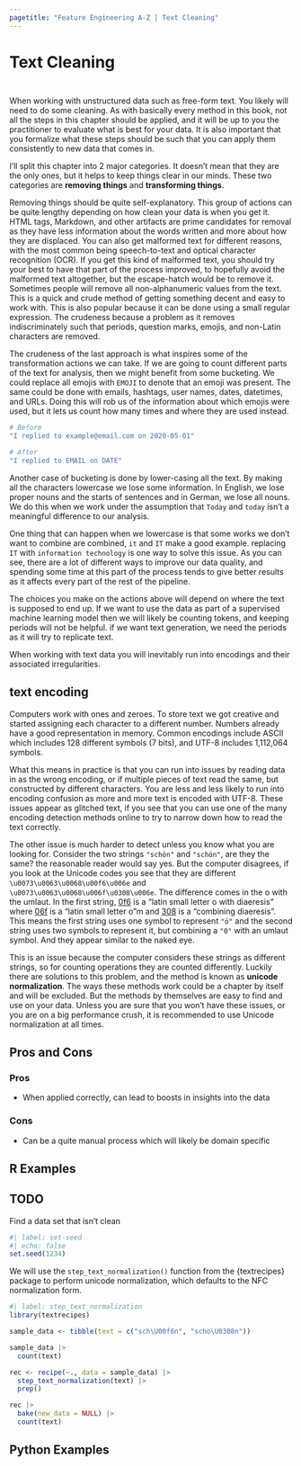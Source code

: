 ```yaml
---
pagetitle: "Feature Engineering A-Z | Text Cleaning"
---
```


# Text Cleaning {#sec-text-cleaning}

::: {style="visibility: hidden; height: 0px;"}
## Text Cleaning
:::

When working with unstructured data such as free-form text.
You likely will need to do some cleaning.
As with basically every method in this book, not all the steps in this chapter should be applied, and it will be up to you the practitioner to evaluate what is best for your data.
It is also important that you formalize what these steps should be such that you can apply them consistently to new data that comes in.

I'll split this chapter into 2 major categories.
It doesn't mean that they are the only ones, but it helps to keep things clear in our minds.
These two categories are **removing things** and **transforming things**.

Removing things should be quite self-explanatory.
This group of actions can be quite lengthy depending on how clean your data is when you get it.
HTML tags, Markdown, and other artifacts are prime candidates for removal as they have less information about the words written and more about how they are displaced.
You can also get malformed text for different reasons, with the most common being speech-to-text and optical character recognition (OCR).
If you get this kind of malformed text, you should try your best to have that part of the process improved, to hopefully avoid the malformed text altogether, but the escape-hatch would be to remove it.
Sometimes people will remove all non-alphanumeric values from the text.
This is a quick and crude method of getting something decent and easy to work with.
This is also popular because it can be done using a small regular expression.
The crudeness because a problem as it removes indiscriminately such that periods, question marks, emojis, and non-Latin characters are removed.

The crudeness of the last approach is what inspires some of the transformation actions we can take.
If we are going to count different parts of the text for analysis, then we might benefit from some bucketing.
We could replace all emojis with `EMOJI` to denote that an emoji was present.
The same could be done with emails, hashtags, user names, dates, datetimes, and URLs.
Doing this will rob us of the information about which emojis were used, but it lets us count how many times and where they are used instead.

```r
# Before
"I replied to example@email.com on 2020-05-01"

# After
"I replied to EMAIL on DATE"
```

Another case of bucketing is done by lower-casing all the text.
By making all the characters lowercase we lose some information.
In English, we lose proper nouns and the starts of sentences and in German, we lose all nouns.
We do this when we work under the assumption that `Today` and `today` isn't a meaningful difference to our analysis.

One thing that can happen when we lowercase is that some works we don't want to combine are combined, `it` and `IT` make a good example.
replacing `IT` with `information technology` is one way to solve this issue.
As you can see, there are a lot of different ways to improve our data quality, and spending some time at this part of the process tends to give better results as it affects every part of the rest of the pipeline.

The choices you make on the actions above will depend on where the text is supposed to end up.
If we want to use the data as part of a supervised machine learning model then we will likely be counting tokens, and keeping periods will not be helpful.
if we want text generation, we need the periods as it will try to replicate text.

When working with text data you will inevitably run into encodings and their associated irregularities.

::: callout-note
# text encoding

Computers work with ones and zeroes.
To store text we got creative and started assigning each character to a different number.
Numbers already have a good representation in memory.
Common encodings include ASCII which includes 128 different symbols (7 bits), and UTF-8 includes 1,112,064 symbols.
:::

What this means in practice is that you can run into issues by reading data in as the wrong encoding, or if multiple pieces of text read the same, but constructed by different characters.
You are less and less likely to run into encoding confusion as more and more text is encoded with UTF-8.
These issues appear as glitched text, if you see that you can use one of the many encoding detection methods online to try to narrow down how to read the text correctly.

The other issue is much harder to detect unless you know what you are looking for.
Consider the two strings `"schön"` and `"schön"`, are they the same?
the reasonable reader would say yes.
But the computer disagrees, if you look at the Unicode codes you see that they are different `\u0073\u0063\u0068\u00f6\u006e` and `\u0073\u0063\u0068\u006f\u0308\u006e`.
The difference comes in the o with the umlaut.
In the first string, [\u00f6](https://www.fileformat.info/info/unicode/char/00f6/index.htm) is a "latin small letter o with diaeresis" where [\u006f](https://www.fileformat.info/info/unicode/char/006f/index.htm) is a "latin small letter o"m and [\u0308](https://www.fileformat.info/info/unicode/char/0308/index.htm) is a "combining diaeresis".
This means the first string uses one symbol to represent `"ö"` and the second string uses two symbols to represent it, but combining a `"0"` with an umlaut symbol.
And they appear similar to the naked eye.

This is an issue because the computer considers these strings as different strings, so for counting operations they are counted differently.
Luckily there are solutions to this problem, and the method is known as **unicode normalization**.
The ways these methods work could be a chapter by itself and will be excluded.
But the methods by themselves are easy to find and use on your data.
Unless you are sure that you won't have these issues, or you are on a big performance crush, it is recommended to use Unicode normalization at all times.

## Pros and Cons

### Pros

-   When applied correctly, can lead to boosts in insights into the data

### Cons

-   Can be a quite manual process which will likely be domain specific

## R Examples

::: callout-caution
# TODO

Find a data set that isn't clean
:::

```r
#| label: set-seed
#| echo: false
set.seed(1234)
```

We will use the `step_text_normalization()` function from the {textrecipes} package to perform unicode normalization, which defaults to the NFC normalization form.

```r
#| label: step_text_normalization
library(textrecipes)

sample_data <- tibble(text = c("sch\U00f6n", "scho\U0308n"))

sample_data |>
  count(text)

rec <- recipe(~., data = sample_data) |>
  step_text_normalization(text) |>
  prep()

rec |>
  bake(new_data = NULL) |>
  count(text)
```

## Python Examples
